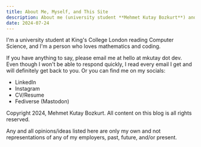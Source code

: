 ```yaml
---
title: About Me, Myself, and This Site
description: About me (university student **Mehmet Kutay Bozkurt**) and this site (Kutay's Blog).
date: 2024-07-24
---
```

I'm a university student at King's College London reading Computer Science, and I'm a person who loves mathematics and coding.

If you have anything to say, please email me at hello at mkutay dot dev. Even though I won't be able to respond quickly, I read every email I get and will definitely get back to you. Or you can find me on my socials:

- <Link href="https://www.linkedin.com/in/mehmet-kutay-bozkurt-6837b7241/">LinkedIn</Link>
- <Link href="https://www.instagram.com/mkutayboz">Instagram</Link>
- <Link href="/pdfs/mehmet-kutay-bozkurt.pdf">CV/Resume</Link>
- <Link href="https://social.vivaldi.net/@kutay">Fediverse (Mastodon)</Link>

Copyright 2024, Mehmet Kutay Bozkurt. All content on this blog is all rights reserved.

Any and all opinions/ideas listed here are only my own and not representations of any of my employers, past, future, and/or present.